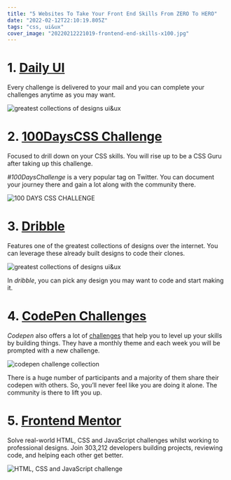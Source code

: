 ```yaml
---
title: "5 Websites To Take Your Front End Skills From ZERO To HERO"
date: "2022-02-12T22:10:19.805Z"
tags: "css, ui&ux"
cover_image: "20220212221019-frontend-end-skills-x100.jpg"
---
```


# 1\. [Daily UI](https://www.dailyui.co/)

Every challenge is delivered to your mail and you can complete your challenges anytime as you may want.

<img
  src="/images/20220212221019-daily-ui-challenge.png"
  alt="greatest collections of designs ui&ux"
/>

# 2\. [100DaysCSS Challenge](hhttps://100dayscss.com/about/)

Focused to drill down on your CSS skills. You will rise up to be a CSS Guru after taking up this challenge.

_#100DaysChallenge_ is a very popular tag on Twitter. You can document your journey there and gain a lot along with the community there.

<img
  src="/images/20220212221019-100-days-css.png"
  alt="100 DAYS CSS CHALLENGE"
/>

# 3\. [Dribble](http://dribbble.com)

Features one of the greatest collections of designs over the internet. You can leverage these already built designs to code their clones.

<img
  src="/images/20220212221019-dribble.png"
  alt="greatest collections of designs ui&ux"
/>

In _dribble_, you can pick any design you may want to code and start making it.

# 4\. [CodePen Challenges](http://codepen.io)

_Codepen_ also offers a lot of [challenges](https://codepen.io/challenges/) that help you to level up your skills by building things. They have a monthly theme and each week you will be prompted with a new challenge.

<img
  src="/images/20220212221019-codepen.png"
  alt="codepen challenge collection"
/>

There is a huge number of participants and a majority of them share their codepen with others. So, you’ll never feel like you are doing it alone. The community is there to lift you up.

# 5\. [Frontend Mentor](https://www.frontendmentor.io/challenges)

Solve real-world HTML, CSS and JavaScript challenges whilst working to professional designs. Join 303,212 developers building projects, reviewing code, and helping each other get better.

<img
  src="/images/20220212221019-frontend-mentor-challenge.png"
  alt="HTML, CSS and JavaScript challenge"
/>
